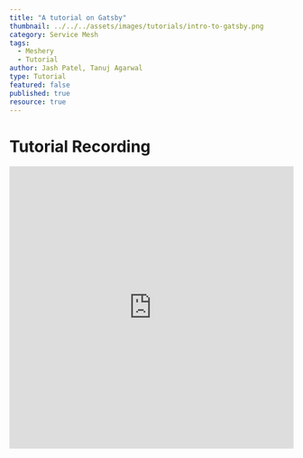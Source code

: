 ```yaml
---
title: "A tutorial on Gatsby"
thumbnail: ../../../assets/images/tutorials/intro-to-gatsby.png
category: Service Mesh
tags: 
  - Meshery
  - Tutorial
author: Jash Patel, Tanuj Agarwal
type: Tutorial
featured: false
published: true
resource: true
---
```


<ResourcesWrapper> 
      <h1> Tutorial Recording </h1>
        <iframe className="iframe" src="https://www.youtube.com/embed/ug6yaYC-Kkw"
              frameBorder="0" allow="accelerometer; autoplay; encrypted-media; gyroscope; picture-in-picture"allowFullScreen width="100%" height="500">
        </iframe>
</ResourcesWrapper>